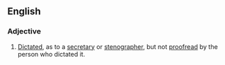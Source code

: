 ==English==
{{wikipedia}}
===Adjective===
{{en-adj|-}}

# {{label|en|idiomatic}} [[dictated|Dictated]], as to a [[secretary]] or [[stenographer]], but not [[proofread]] by the person who dictated it.